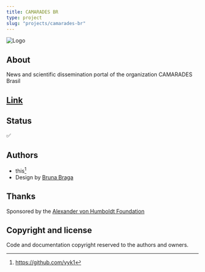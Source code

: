 ```yaml
---
title: CAMARADES BR
type: project
slug: "projects/camarades-br"
---
```


![Logo](./camarades-br.png)

## About

News and scientific dissemination portal of the organization CAMARADES Brasil

## [Link](https://camaradesbrasil.bio.br)

## Status

✅

## Authors

- this[^1]
- Design by [Bruna Braga](https://linkedin.com/in/ACoAAAeVcpEBAaRq-N_7vfiAH2j3_Jw-U49fZLY/)

## Thanks

Sponsored by the [Alexander von Humboldt Foundation](https://www.humboldt-foundation.de/en/)

## Copyright and license

Code and documentation copyright reserved to the authors and owners.

[^1]: https://github.com/vyk1
